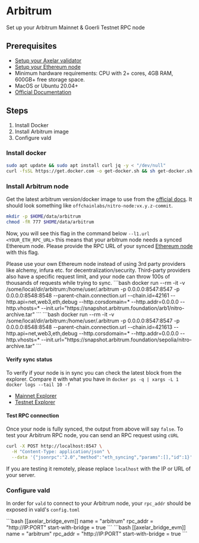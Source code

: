 # Arbitrum


Set up your Arbitrum Mainnet & Goerli Testnet RPC node

## Prerequisites

- [Setup your Axelar validator](/validator/setup/overview/)
- [Setup your Ethereum node](/validator/external-chains/ethereum/)
- Minimum hardware requirements: CPU with 2+ cores, 4GB RAM, 600GB+ free storage space.
- MacOS or Ubuntu 20.04+
- [Official Documentation](https://developer.offchainlabs.com/node-running/running-a-node)

## Steps

1. Install Docker
2. Install Arbitrum image
3. Configure vald

### Install docker

```bash
sudo apt update && sudo apt install curl jq -y < "/dev/null"
curl -fsSL https://get.docker.com -o get-docker.sh && sh get-docker.sh
```

### Install Arbitrum node

Get the latest arbitrum version/docker image to use from the [official docs](https://developer.offchainlabs.com/node-running/running-a-node). It should look something like `offchainlabs/nitro-node:vx.y.z-commit`.

```bash
mkdir -p $HOME/data/arbitrum
chmod -fR 777 $HOME/data/arbitrum
```

Now, you will see this flag in the command below `--l1.url <YOUR_ETH_RPC_URL>` this means that your arbitrum node needs a synced Ethereum node.
Please provide the RPC URL of your synced [Ethereum node](/validator/external-chains/ethereum/) with this flag.

<Callout type="error" emoji="⚠️">
  Please use your own Ethereum node instead of using 3rd party providers like
  alchemy, infura etc. for decentralization/security. Third-party providers also
  have a specific request limit, and your node can throw 100s of thousands of
  requests while trying to sync.
</Callout>

<tabs>
  <tab-item title="Mainnet">
  ```bash
  docker run --rm -it  -v /some/local/dir/arbitrum:/home/user/.arbitrum -p 0.0.0.0:8547:8547 -p 0.0.0.0:8548:8548 <LATEST_DOCKER_IMAGE> --parent-chain.connection.url <YOUR_ETH_RPC_URL> --chain.id=42161 --http.api=net,web3,eth,debug --http.corsdomain=* --http.addr=0.0.0.0 --http.vhosts=* --init.url="https://snapshot.arbitrum.foundation/arb1/nitro-archive.tar"
  ```
  </tab-item>
  <tab-item title="Sepolia Testnet">
  ```bash
  docker run --rm -it  -v /some/local/dir/arbitrum:/home/user/.arbitrum -p 0.0.0.0:8547:8547 -p 0.0.0.0:8548:8548 <LATEST_DOCKER_IMAGE> --parent-chain.connection.url <YOUR_ETH_RPC_URL> --chain.id=421613 --http.api=net,web3,eth,debug --http.corsdomain=* --http.addr=0.0.0.0 --http.vhosts=* --init.url="https://snapshot.arbitrum.foundation/sepolia/nitro-archive.tar"
  ```
  </tab-item>
</tabs>

#### Verify sync status

To verify if your node is in sync you can check the latest block from the explorer.
Compare it with what you have in `docker ps -q | xargs -L 1 docker logs --tail 10 -f`

- [Mainnet Explorer](https://arbiscan.io)
- [Testnet Explorer](https://goerli.arbiscan.io)

#### Test RPC connection

Once your node is fully synced, the output from above will say `false`. To test your Arbitrum RPC node, you can send an RPC request using `cURL`

```bash
curl -X POST http://localhost:8547 \
  -H "Content-Type: application/json" \
  --data '{"jsonrpc":"2.0","method":"eth_syncing","params":[],"id":1}'
```

If you are testing it remotely, please replace `localhost` with the IP or URL of your server.

### Configure vald

In order for `vald` to connect to your Arbitrum node, your `rpc_addr` should be exposed in
vald's `config.toml`

<tabs>
  <tab-item title="Mainnet">
    ```bash [[axelar_bridge_evm]] name = "arbitrum" rpc_addr = "http://IP:PORT"
    start-with-bridge = true ```
  </tab-item>
  <tab-item title="Goerli Testnet">
    ```bash [[axelar_bridge_evm]] name = "arbitrum" rpc_addr = "http://IP:PORT"
    start-with-bridge = true ```
  </tab-item>
</tabs>
